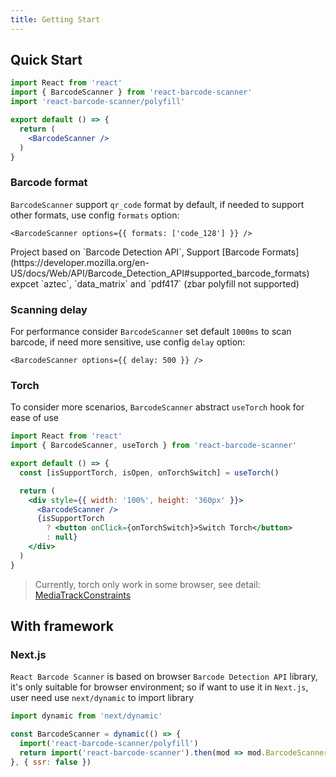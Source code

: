 ```yaml
---
title: Getting Start
---
```


## Quick Start

```jsx
import React from 'react'
import { BarcodeScanner } from 'react-barcode-scanner'
import 'react-barcode-scanner/polyfill'

export default () => {
  return (
    <BarcodeScanner />
  )
}
```

### Barcode format
`BarcodeScanner` support `qr_code` format by default, if needed to support other formats, use config `formats` option:

```tsx
<BarcodeScanner options={{ formats: ['code_128'] }} /> 
```

<Callout type="warning" emoji="⚠️">
  Project based on `Barcode Detection API`, Support [Barcode Formats](https://developer.mozilla.org/en-US/docs/Web/API/Barcode_Detection_API#supported_barcode_formats) expcet `aztec`, `data_matrix` and `pdf417` (zbar polyfill not supported)
</Callout>

### Scanning delay
For performance consider `BarcodeScanner` set default `1000ms` to scan barcode, if need more sensitive, use config `delay` option:

```tsx
<BarcodeScanner options={{ delay: 500 }} />
```

### Torch
To consider more scenarios, `BarcodeScanner` abstract `useTorch` hook for ease of use

```jsx
import React from 'react'
import { BarcodeScanner, useTorch } from 'react-barcode-scanner'

export default () => {
  const [isSupportTorch, isOpen, onTorchSwitch] = useTorch()

  return (
    <div style={{ width: '100%', height: '360px' }}>
      <BarcodeScanner />
      {isSupportTorch
        ? <button onClick={onTorchSwitch}>Switch Torch</button>
        : null}
    </div>
  )
}
```

> Currently, torch only work in some browser, see detail: [MediaTrackConstraints](https://developer.mozilla.org/en-US/docs/Web/API/MediaTrackConstraints#torch)

## With framework

### Next.js

`React Barcode Scanner` is based on browser `Barcode Detection API` library, it's only suitable for browser environment; so if want to use it in `Next.js`, user need use `next/dynamic` to import library

```jsx
import dynamic from 'next/dynamic'

const BarcodeScanner = dynamic(() => {
  import('react-barcode-scanner/polyfill')
  return import('react-barcode-scanner').then(mod => mod.BarcodeScanner)
}, { ssr: false })
```
